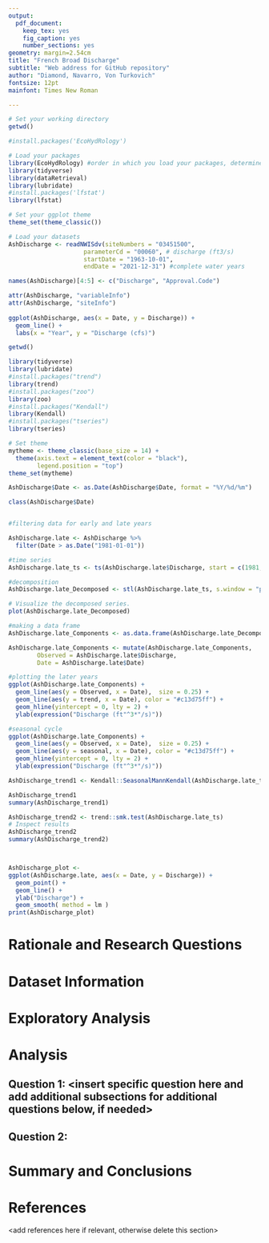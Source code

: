 ```yaml
---
output: 
  pdf_document:
    keep_tex: yes
    fig_caption: yes
    number_sections: yes
geometry: margin=2.54cm
title: "French Broad Discharge"
subtitle: "Web address for GitHub repository"
author: "Diamond, Navarro, Von Turkovich"
fontsize: 12pt
mainfont: Times New Roman

---
```


\newpage
\tableofcontents 
\newpage
\listoftables 
\newpage
\listoffigures 
\newpage

```r
# Set your working directory
getwd()

#install.packages('EcoHydRology')

# Load your packages
library(EcoHydRology) #order in which you load your packages, determines hierarchy of functions
library(tidyverse)
library(dataRetrieval)
library(lubridate)
#install.packages('lfstat')
library(lfstat) 

# Set your ggplot theme
theme_set(theme_classic())

# Load your datasets
AshDischarge <- readNWISdv(siteNumbers = "03451500",
                     parameterCd = "00060", # discharge (ft3/s)
                     startDate = "1963-10-01", 
                     endDate = "2021-12-31") #complete water years

names(AshDischarge)[4:5] <- c("Discharge", "Approval.Code")

attr(AshDischarge, "variableInfo")
attr(AshDischarge, "siteInfo")
  
ggplot(AshDischarge, aes(x = Date, y = Discharge)) +
  geom_line() +
  labs(x = "Year", y = "Discharge (cfs)")
```


```r

getwd()

library(tidyverse)
library(lubridate)
#install.packages("trend")
library(trend)
#install.packages("zoo")
library(zoo)
#install.packages("Kendall")
library(Kendall)
#install.packages("tseries")
library(tseries)

# Set theme
mytheme <- theme_classic(base_size = 14) +
  theme(axis.text = element_text(color = "black"), 
        legend.position = "top")
theme_set(mytheme)

AshDischarge$Date <- as.Date(AshDischarge$Date, format = "%Y/%d/%m")

class(AshDischarge$Date)


#filtering data for early and late years

AshDischarge.late <- AshDischarge %>%
  filter(Date > as.Date("1981-01-01"))

#time series
AshDischarge.late_ts <- ts(AshDischarge.late$Discharge, start = c(1981,1), frequency = 365)

#decomposition
AshDischarge.late_Decomposed <- stl(AshDischarge.late_ts, s.window = "periodic")

# Visualize the decomposed series. 
plot(AshDischarge.late_Decomposed)

#making a data frame
AshDischarge.late_Components <- as.data.frame(AshDischarge.late_Decomposed$time.series[,1:3])

AshDischarge.late_Components <- mutate(AshDischarge.late_Components,
        Observed = AshDischarge.late$Discharge,     
        Date = AshDischarge.late$Date)

#plotting the later years
ggplot(AshDischarge.late_Components) +
  geom_line(aes(y = Observed, x = Date),  size = 0.25) +
  geom_line(aes(y = trend, x = Date), color = "#c13d75ff") +
  geom_hline(yintercept = 0, lty = 2) +
  ylab(expression("Discharge (ft"^3*"/s)"))

#seasonal cycle
ggplot(AshDischarge.late_Components) +
  geom_line(aes(y = Observed, x = Date),  size = 0.25) +
  geom_line(aes(y = seasonal, x = Date), color = "#c13d75ff") +
  geom_hline(yintercept = 0, lty = 2) +
  ylab(expression("Discharge (ft"^3*"/s)"))

AshDischarge_trend1 <- Kendall::SeasonalMannKendall(AshDischarge.late_ts)

AshDischarge_trend1
summary(AshDischarge_trend1)

AshDischarge_trend2 <- trend::smk.test(AshDischarge.late_ts)
# Inspect results
AshDischarge_trend2
summary(AshDischarge_trend2)



AshDischarge_plot <-
ggplot(AshDischarge.late, aes(x = Date, y = Discharge)) +
  geom_point() +
  geom_line() +
  ylab("Discharge") +
  geom_smooth( method = lm ) 
print(AshDischarge_plot)


```


# Rationale and Research Questions



\newpage

# Dataset Information



\newpage

# Exploratory Analysis 



\newpage

# Analysis



## Question 1: <insert specific question here and add additional subsections for additional questions below, if needed>

## Question 2: 




\newpage

# Summary and Conclusions


\newpage

# References
<add references here if relevant, otherwise delete this section> 
